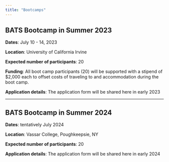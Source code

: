 ```yaml
---
title: "Bootcamps"
---
```


## BATS Bootcamp in Summer 2023

**Dates**: July 10 - 14, 2023

**Location**: University of California Irvine

**Expected number of participants**: 20

**Funding**: All boot camp participants (20) will be supported with a stipend of $2,000 each to offset costs of traveling to and accommodation during the boot camp.

**Application details**: The application form will be shared here in early 2023


---

## BATS Bootcamp in Summer 2024

**Dates**: tentatively July 2024

**Location**: Vassar College, Poughkeepsie, NY

**Expected number of participants**: 20

**Application details**: The application form will be shared here in early 2024
